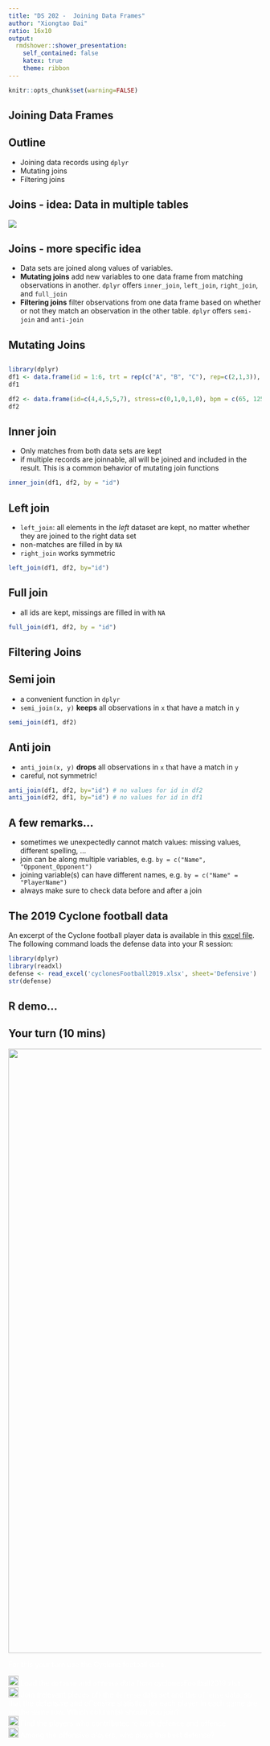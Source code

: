 ```yaml
---
title: "DS 202 -  Joining Data Frames"
author: "Xiongtao Dai"
ratio: 16x10
output:
  rmdshower::shower_presentation:
    self_contained: false
    katex: true
    theme: ribbon
---
```


```r
knitr::opts_chunk$set(warning=FALSE)
```

## Joining Data Frames {.shout}


## Outline

- Joining data records using `dplyr`
- Mutating joins
- Filtering joins

## Joins - idea: Data in multiple tables

<img src="images/join.png"/>

## Joins - more specific idea

- Data sets are joined along values of variables. 
- **Mutating joins** add new variables to one data frame from matching observations in another. `dplyr` offers `inner_join`, `left_join`, `right_join`, and `full_join`
- **Filtering joins** filter observations from one data frame based on whether or not they match an observation in the other table. `dplyr` offers `semi-join` and `anti-join`

## Mutating Joins {.shout}

##

```r
library(dplyr)
df1 <- data.frame(id = 1:6, trt = rep(c("A", "B", "C"), rep=c(2,1,3)), value = c(5,3,7,1,2,3))
df1
```

```r
df2 <- data.frame(id=c(4,4,5,5,7), stress=c(0,1,0,1,0), bpm = c(65, 125, 74, 136, 48))
df2
```    

## Inner join

- Only matches from both data sets are kept
- if multiple records are joinnable, all will be joined and included in the result. This is a common behavior of mutating join functions
```r
inner_join(df1, df2, by = "id")
```

## Left join

- `left_join`: all elements in the *left* dataset are kept, no matter whether they are joined to the right data set
- non-matches are filled in by `NA`
- `right_join` works symmetric

```r
left_join(df1, df2, by="id")
```



## Full join

- all ids are kept, missings are filled in with `NA`

```r
full_join(df1, df2, by = "id")
```

## Filtering Joins {.shout}

## Semi join

- a convenient function in `dplyr`
- `semi_join(x, y)` **keeps** all observations in `x` that have a match in `y`

```r
semi_join(df1, df2)
```

## Anti join

- `anti_join(x, y)` **drops** all observations in `x` that have a match in `y`
- careful, not symmetric!  

```r
anti_join(df1, df2, by="id") # no values for id in df2
anti_join(df2, df1, by="id") # no values for id in df1
```

## A few remarks...

- sometimes we unexpectedly cannot match values: missing values, different spelling, ... 
- join can be along multiple variables, e.g. `by = c("Name", "Opponent_Opponent")`
- joining variable(s) can have different names, e.g. `by = c("Name" = "PlayerName")`
- always make sure to check data before and after a join


## The 2019 Cyclone football data

An excerpt of the Cyclone football player data is available in this [excel file](cyclonesFootball2019.xlsx). 
The following command loads the defense data into your R session:

```r
library(dplyr)
library(readxl)
defense <- read_excel('cyclonesFootball2019.xlsx', sheet='Defensive')
str(defense)
```

## R demo...


## Your turn (10 mins) {.white}

<img src="images/blue.jpeg" width="1200" class="cover">

<span style="color:white">For this your turn use the Cyclone football data. 

<span style="color:white">
<img src="images/green.png" width=20> Load the `defense` and `offense` data from cyclonesFootball2019.xlsx. </br>
<img src="images/green.png" width=20> Join (relevant pieces of) the `defense` data set and the `offense` data, so that the defensive and offensive statistics for each player in each game are on the same row. Which column(s) should you join? </br>
<img src="images/green.png" width=20> Find the players who contributed to both defence and offence.</br>
<img src="images/blue.png" width=20> Among the offensive players, who plays the best defense?</br></span>

